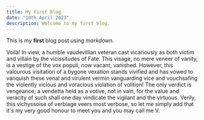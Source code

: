 ```yaml
---
title: My First Blog
date: "18th April 2023"
description: Welcome to my first blog.
---
```


This is my **first** blog post using _markdown_.

Voilà! In view, a humble vaudevillian veteran cast vicariously as both victim
and villain by the vicissitudes of Fate. This visage, no mere veneer of vanity,
is a vestige of the vox populi, now vacant, vanished. However, this valourous
visitation of a bygone vexation stands vivified and has vowed to vanquish these
venal and virulent vermin vanguarding vice and vouchsafing the violently vicious
and voracious violation of volition! The only verdict is vengeance; a vendetta
held as a votive, not in vain, for the value and veracity of such shall one day
vindicate the vigilant and the virtuous. Verily, this vichyssoise of verbiage
veers most verbose, so let me simply add that it's my very good honour to meet
you and you may call me V.
